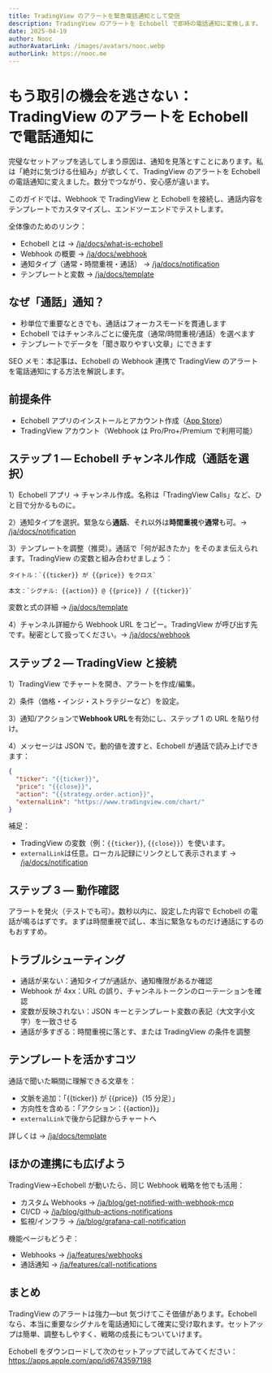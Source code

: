 ```yaml
---
title: TradingView のアラートを緊急電話通知として受信
description: TradingView のアラートを Echobell で即時の電話通知に変換します。
date: 2025-04-19
author: Nooc
authorAvatarLink: /images/avatars/nooc.webp
authorLink: https://nooc.me
---
```


# もう取引の機会を逃さない：TradingView のアラートを Echobell で電話通知に

完璧なセットアップを逃してしまう原因は、通知を見落とすことにあります。私は「絶対に気づける仕組み」が欲しくて、TradingView のアラートを Echobell の電話通知に変えました。数分でつながり、安心感が違います。

このガイドでは、Webhook で TradingView と Echobell を接続し、通話内容をテンプレートでカスタマイズし、エンドツーエンドでテストします。

全体像のためのリンク：

- Echobell とは → [/ja/docs/what-is-echobell](/ja/docs/what-is-echobell)
- Webhook の概要 → [/ja/docs/webhook](/ja/docs/webhook)
- 通知タイプ（通常・時間重視・通話） → [/ja/docs/notification](/ja/docs/notification)
- テンプレートと変数 → [/ja/docs/template](/ja/docs/template)

## なぜ「通話」通知？

- 秒単位で重要なときでも、通話はフォーカスモードを貫通します
- Echobell ではチャンネルごとに優先度（通常/時間重視/通話）を選べます
- テンプレートでデータを「聞き取りやすい文章」にできます

SEO メモ：本記事は、Echobell の Webhook 連携で TradingView のアラートを電話通知にする方法を解説します。

## 前提条件

- Echobell アプリのインストールとアカウント作成（[App Store](https://apps.apple.com/app/id6743597198)）
- TradingView アカウント（Webhook は Pro/Pro+/Premium で利用可能）

## ステップ 1 — Echobell チャンネル作成（通話を選択）

1）Echobell アプリ → チャンネル作成。名称は「TradingView Calls」など、ひと目で分かるものに。

2）通知タイプを選択。緊急なら**通話**、それ以外は**時間重視**や**通常**も可。→ [/ja/docs/notification](/ja/docs/notification)

3）テンプレートを調整（推奨）。通話で「何が起きたか」をそのまま伝えられます。TradingView の変数と組み合わせましょう：

    タイトル：`{{ticker}} が {{price}} をクロス`

    本文：`シグナル: {{action}} @ {{price}} / {{ticker}}`

変数と式の詳細 → [/ja/docs/template](/ja/docs/template)

4）チャンネル詳細から Webhook URL をコピー。TradingView が呼び出す先です。秘密として扱ってください。→ [/ja/docs/webhook](/ja/docs/webhook)

## ステップ 2 — TradingView と接続

1）TradingView でチャートを開き、アラートを作成/編集。

2）条件（価格・インジ・ストラテジーなど）を設定。

3）通知/アクションで**Webhook URL**を有効にし、ステップ 1 の URL を貼り付け。

4）メッセージは JSON で。動的値を渡すと、Echobell が通話で読み上げできます：

```json
{
  "ticker": "{{ticker}}",
  "price": "{{close}}",
  "action": "{{strategy.order.action}}",
  "externalLink": "https://www.tradingview.com/chart/"
}
```

補足：

- TradingView の変数（例：`{{ticker}}`, `{{close}}`）を使います。
- `externalLink`は任意。ローカル記録にリンクとして表示されます → [/ja/docs/notification](/ja/docs/notification)

## ステップ 3 — 動作確認

アラートを発火（テストでも可）。数秒以内に、設定した内容で Echobell の電話が鳴るはずです。まずは時間重視で試し、本当に緊急なものだけ通話にするのもおすすめ。

## トラブルシューティング

- 通話が来ない：通知タイプが通話か、通知権限があるか確認
- Webhook が 4xx：URL の誤り、チャンネルトークンのローテーションを確認
- 変数が反映されない：JSON キーとテンプレート変数の表記（大文字小文字）を一致させる
- 通話が多すぎる：時間重視に落とす、または TradingView の条件を調整

## テンプレートを活かすコツ

通話で聞いた瞬間に理解できる文章を：

- 文脈を追加：「{{ticker}} が {{price}}（15 分足）」
- 方向性を含める：「アクション：{{action}}」
- `externalLink`で後から記録からチャートへ

詳しくは → [/ja/docs/template](/ja/docs/template)

## ほかの連携にも広げよう

TradingView→Echobell が動いたら、同じ Webhook 戦略を他でも活用：

- カスタム Webhooks → [/ja/blog/get-notified-with-webhook-mcp](/ja/blog/get-notified-with-webhook-mcp)
- CI/CD → [/ja/blog/github-actions-notifications](/ja/blog/github-actions-notifications)
- 監視/インフラ → [/ja/blog/grafana-call-notification](/ja/blog/grafana-call-notification)

機能ページもどうぞ：

- Webhooks → [/ja/features/webhooks](/ja/features/webhooks)
- 通話通知 → [/ja/features/call-notifications](/ja/features/call-notifications)

## まとめ

TradingView のアラートは強力—but 気づけてこそ価値があります。Echobell なら、本当に重要なシグナルを電話通知にして確実に受け取れます。セットアップは簡単、調整もしやすく、戦略の成長にもついていけます。

Echobell をダウンロードして次のセットアップで試してみてください： https://apps.apple.com/app/id6743597198
